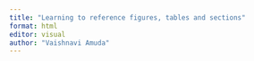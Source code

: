 ```yaml
---
title: "Learning to reference figures, tables and sections"
format: html
editor: visual
author: "Vaishnavi Amuda"
---
```


## 
